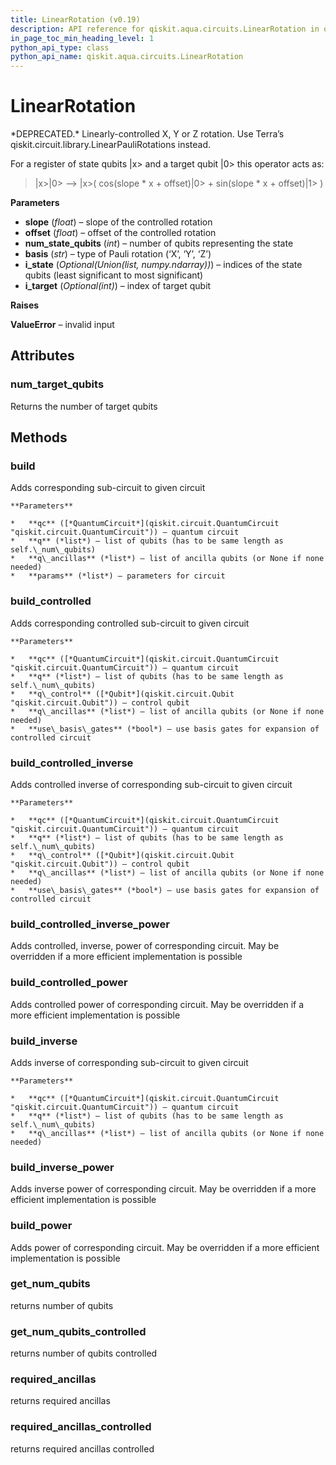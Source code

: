 ```yaml
---
title: LinearRotation (v0.19)
description: API reference for qiskit.aqua.circuits.LinearRotation in qiskit v0.19
in_page_toc_min_heading_level: 1
python_api_type: class
python_api_name: qiskit.aqua.circuits.LinearRotation
---
```


# LinearRotation

<Class id="qiskit.aqua.circuits.LinearRotation" isDedicatedPage={true} github="https://github.com/qiskit-community/qiskit-aqua/tree/stable/0.7/qiskit/aqua/circuits/linear_rotation.py" signature="LinearRotation(slope, offset, num_state_qubits, basis='Y', i_state=None, i_target=None)" modifiers="class">
  *DEPRECATED.* Linearly-controlled X, Y or Z rotation.

  <Admonition title="Deprecated since version 0.7.0" type="danger">
    Use Terra’s qiskit.circuit.library.LinearPauliRotations instead.
  </Admonition>

  For a register of state qubits |x> and a target qubit |0> this operator acts as:

  > |x>|0> –> |x>( cos(slope \* x + offset)|0> + sin(slope \* x + offset)|1> )

  **Parameters**

  *   **slope** (*float*) – slope of the controlled rotation
  *   **offset** (*float*) – offset of the controlled rotation
  *   **num\_state\_qubits** (*int*) – number of qubits representing the state
  *   **basis** (*str*) – type of Pauli rotation (‘X’, ‘Y’, ‘Z’)
  *   **i\_state** (*Optional(Union(list, numpy.ndarray))*) – indices of the state qubits (least significant to most significant)
  *   **i\_target** (*Optional(int)*) – index of target qubit

  **Raises**

  **ValueError** – invalid input

  ## Attributes

  <span id="linearrotation-num-target-qubits" />

  ### num\_target\_qubits

  <Attribute id="qiskit.aqua.circuits.LinearRotation.num_target_qubits">
    Returns the number of target qubits
  </Attribute>

  ## Methods

  <span id="linearrotation-build" />

  ### build

  <Function id="qiskit.aqua.circuits.LinearRotation.build" signature="LinearRotation.build(qc, q, q_ancillas=None, params=None)">
    Adds corresponding sub-circuit to given circuit

    **Parameters**

    *   **qc** ([*QuantumCircuit*](qiskit.circuit.QuantumCircuit "qiskit.circuit.QuantumCircuit")) – quantum circuit
    *   **q** (*list*) – list of qubits (has to be same length as self.\_num\_qubits)
    *   **q\_ancillas** (*list*) – list of ancilla qubits (or None if none needed)
    *   **params** (*list*) – parameters for circuit
  </Function>

  <span id="linearrotation-build-controlled" />

  ### build\_controlled

  <Function id="qiskit.aqua.circuits.LinearRotation.build_controlled" signature="LinearRotation.build_controlled(qc, q, q_control, q_ancillas=None, use_basis_gates=True)">
    Adds corresponding controlled sub-circuit to given circuit

    **Parameters**

    *   **qc** ([*QuantumCircuit*](qiskit.circuit.QuantumCircuit "qiskit.circuit.QuantumCircuit")) – quantum circuit
    *   **q** (*list*) – list of qubits (has to be same length as self.\_num\_qubits)
    *   **q\_control** ([*Qubit*](qiskit.circuit.Qubit "qiskit.circuit.Qubit")) – control qubit
    *   **q\_ancillas** (*list*) – list of ancilla qubits (or None if none needed)
    *   **use\_basis\_gates** (*bool*) – use basis gates for expansion of controlled circuit
  </Function>

  <span id="linearrotation-build-controlled-inverse" />

  ### build\_controlled\_inverse

  <Function id="qiskit.aqua.circuits.LinearRotation.build_controlled_inverse" signature="LinearRotation.build_controlled_inverse(qc, q, q_control, q_ancillas=None, use_basis_gates=True)">
    Adds controlled inverse of corresponding sub-circuit to given circuit

    **Parameters**

    *   **qc** ([*QuantumCircuit*](qiskit.circuit.QuantumCircuit "qiskit.circuit.QuantumCircuit")) – quantum circuit
    *   **q** (*list*) – list of qubits (has to be same length as self.\_num\_qubits)
    *   **q\_control** ([*Qubit*](qiskit.circuit.Qubit "qiskit.circuit.Qubit")) – control qubit
    *   **q\_ancillas** (*list*) – list of ancilla qubits (or None if none needed)
    *   **use\_basis\_gates** (*bool*) – use basis gates for expansion of controlled circuit
  </Function>

  <span id="linearrotation-build-controlled-inverse-power" />

  ### build\_controlled\_inverse\_power

  <Function id="qiskit.aqua.circuits.LinearRotation.build_controlled_inverse_power" signature="LinearRotation.build_controlled_inverse_power(qc, q, q_control, power, q_ancillas=None, use_basis_gates=True)">
    Adds controlled, inverse, power of corresponding circuit. May be overridden if a more efficient implementation is possible
  </Function>

  <span id="linearrotation-build-controlled-power" />

  ### build\_controlled\_power

  <Function id="qiskit.aqua.circuits.LinearRotation.build_controlled_power" signature="LinearRotation.build_controlled_power(qc, q, q_control, power, q_ancillas=None, use_basis_gates=True)">
    Adds controlled power of corresponding circuit. May be overridden if a more efficient implementation is possible
  </Function>

  <span id="linearrotation-build-inverse" />

  ### build\_inverse

  <Function id="qiskit.aqua.circuits.LinearRotation.build_inverse" signature="LinearRotation.build_inverse(qc, q, q_ancillas=None)">
    Adds inverse of corresponding sub-circuit to given circuit

    **Parameters**

    *   **qc** ([*QuantumCircuit*](qiskit.circuit.QuantumCircuit "qiskit.circuit.QuantumCircuit")) – quantum circuit
    *   **q** (*list*) – list of qubits (has to be same length as self.\_num\_qubits)
    *   **q\_ancillas** (*list*) – list of ancilla qubits (or None if none needed)
  </Function>

  <span id="linearrotation-build-inverse-power" />

  ### build\_inverse\_power

  <Function id="qiskit.aqua.circuits.LinearRotation.build_inverse_power" signature="LinearRotation.build_inverse_power(qc, q, power, q_ancillas=None)">
    Adds inverse power of corresponding circuit. May be overridden if a more efficient implementation is possible
  </Function>

  <span id="linearrotation-build-power" />

  ### build\_power

  <Function id="qiskit.aqua.circuits.LinearRotation.build_power" signature="LinearRotation.build_power(qc, q, power, q_ancillas=None)">
    Adds power of corresponding circuit. May be overridden if a more efficient implementation is possible
  </Function>

  <span id="linearrotation-get-num-qubits" />

  ### get\_num\_qubits

  <Function id="qiskit.aqua.circuits.LinearRotation.get_num_qubits" signature="LinearRotation.get_num_qubits()">
    returns number of qubits
  </Function>

  <span id="linearrotation-get-num-qubits-controlled" />

  ### get\_num\_qubits\_controlled

  <Function id="qiskit.aqua.circuits.LinearRotation.get_num_qubits_controlled" signature="LinearRotation.get_num_qubits_controlled()">
    returns number of qubits controlled
  </Function>

  <span id="linearrotation-required-ancillas" />

  ### required\_ancillas

  <Function id="qiskit.aqua.circuits.LinearRotation.required_ancillas" signature="LinearRotation.required_ancillas()">
    returns required ancillas
  </Function>

  <span id="linearrotation-required-ancillas-controlled" />

  ### required\_ancillas\_controlled

  <Function id="qiskit.aqua.circuits.LinearRotation.required_ancillas_controlled" signature="LinearRotation.required_ancillas_controlled()">
    returns required ancillas controlled
  </Function>
</Class>

